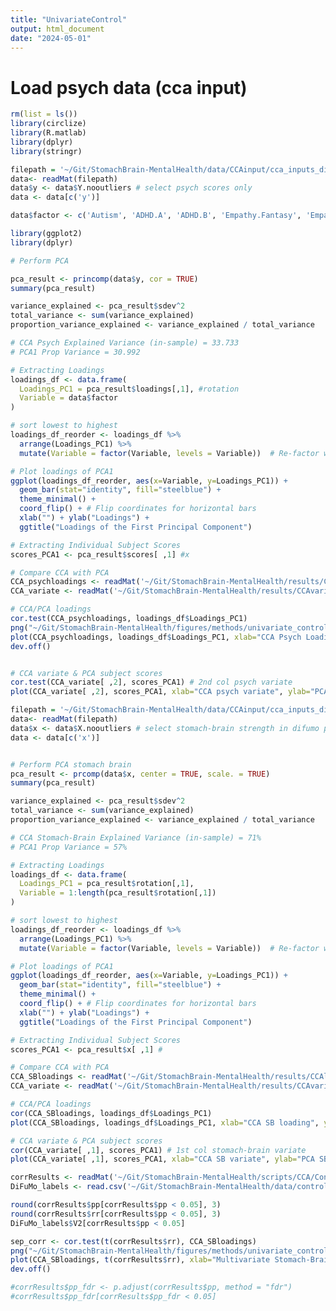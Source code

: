 ```yaml
---
title: "UnivariateControl"
output: html_document
date: "2024-05-01"
---
```


# Load psych data (cca input)
```r
rm(list = ls())
library(circlize)
library(R.matlab)
library(dplyr)
library(stringr)

filepath = '~/Git/StomachBrain-MentalHealth/data/CCAinput/cca_inputs_difumo256_gastricPLV_PsychScoresSubscales.mat' 
data<- readMat(filepath)
data$y <- data$Y.nooutliers # select psych scores only
data <- data[c('y')]

data$factor <- c('Autism', 'ADHD.A', 'ADHD.B', 'Empathy.Fantasy', 'Empathy.Concern', 'Empathy.Perspective', 'Empathy.Distress', 'Insomnia', 'Intero.Notice', 'Intero.Not.Distract', 'Intero.Not.Worry', 'Intero.Attention.Regulation', 'Intero.Emotion.Aware', 'Intero.Self.Regulate', 'Intero.Body.Listen', 'Intero.Trusting' , 'Depression.B', 'Physical.Fatigue', 'General.Fatigue', 'Reduced.Active', 'Reduced.Motivation', 'Mental.Fatigue', 'Support.Sig.Other', 'Support.Family', 'Support.Friend', 'Depression.A', 'Somatic.Symptoms', 'Stress', 'Social.Anxiety', 'Anxiety.Trait', 'Well-Being', 'Ment.Well-Being', 'Quality.Life.General', 'Quality.Life.Physical', 'Quality.Life.Psychological', 'Quality.Life.Social', 'Quality.Life.Environment')

```

```r
library(ggplot2) 
library(dplyr)

# Perform PCA

pca_result <- princomp(data$y, cor = TRUE)
summary(pca_result)

variance_explained <- pca_result$sdev^2
total_variance <- sum(variance_explained)
proportion_variance_explained <- variance_explained / total_variance

# CCA Psych Explained Variance (in-sample) = 33.733
# PCA1 Prop Variance = 30.992

# Extracting Loadings
loadings_df <- data.frame(
  Loadings_PC1 = pca_result$loadings[,1], #rotation
  Variable = data$factor
) 

# sort lowest to highest
loadings_df_reorder <- loadings_df %>%
  arrange(Loadings_PC1) %>%
  mutate(Variable = factor(Variable, levels = Variable))  # Re-factor with new order

# Plot loadings of PCA1
ggplot(loadings_df_reorder, aes(x=Variable, y=Loadings_PC1)) +
  geom_bar(stat="identity", fill="steelblue") +
  theme_minimal() +
  coord_flip() + # Flip coordinates for horizontal bars
  xlab("") + ylab("Loadings") +
  ggtitle("Loadings of the First Principal Component")

# Extracting Individual Subject Scores
scores_PCA1 <- pca_result$scores[ ,1] #x

# Compare CCA with PCA
CCA_psychloadings <- readMat('~/Git/StomachBrain-MentalHealth/results/CCAloadings/psychloadings_PsychScoresSubscales_CCA1.mat')$weightY
CCA_variate <- readMat('~/Git/StomachBrain-MentalHealth/results/CCAvariate/CCAvariate_StomachBrain_PsychScoresSubscales_CCA1.mat')$P

# CCA/PCA loadings
cor.test(CCA_psychloadings, loadings_df$Loadings_PC1)
png("~/Git/StomachBrain-MentalHealth/figures/methods/univariate_control/PsychPCA_PsychCCA_corr.png", width = 350, height = 300) 
plot(CCA_psychloadings, loadings_df$Loadings_PC1, xlab="CCA Psych Loading", ylab="PCA Psych Loading", pch=19, col="blue")
dev.off()


# CCA variate & PCA subject scores
cor.test(CCA_variate[ ,2], scores_PCA1) # 2nd col psych variate
plot(CCA_variate[ ,2], scores_PCA1, xlab="CCA psych variate", ylab="PCA psych scores", pch=19, col="blue")

```


```r
filepath = '~/Git/StomachBrain-MentalHealth/data/CCAinput/cca_inputs_difumo256_gastricPLV_PsychScoresSubscales.mat'
data<- readMat(filepath)
data$x <- data$X.nooutliers # select stomach-brain strength in difumo parcellation
data <- data[c('x')]


# Perform PCA stomach brain
pca_result <- prcomp(data$x, center = TRUE, scale. = TRUE)
summary(pca_result)

variance_explained <- pca_result$sdev^2
total_variance <- sum(variance_explained)
proportion_variance_explained <- variance_explained / total_variance

# CCA Stomach-Brain Explained Variance (in-sample) = 71%
# PCA1 Prop Variance = 57%

# Extracting Loadings
loadings_df <- data.frame(
  Loadings_PC1 = pca_result$rotation[,1],
  Variable = 1:length(pca_result$rotation[,1])
)

# sort lowest to highest
loadings_df_reorder <- loadings_df %>%
  arrange(Loadings_PC1) %>%
  mutate(Variable = factor(Variable, levels = Variable))  # Re-factor with new order

# Plot loadings of PCA1
ggplot(loadings_df_reorder, aes(x=Variable, y=Loadings_PC1)) +
  geom_bar(stat="identity", fill="steelblue") +
  theme_minimal() +
  coord_flip() + # Flip coordinates for horizontal bars
  xlab("") + ylab("Loadings") +
  ggtitle("Loadings of the First Principal Component")

# Extracting Individual Subject Scores
scores_PCA1 <- pca_result$x[ ,1] #

# Compare CCA with PCA
CCA_SBloadings <- readMat('~/Git/StomachBrain-MentalHealth/results/CCAloadings/stomachbrainloadings_PsychScoresSubscales_CCA1.mat')$weightX
CCA_variate <- readMat('~/Git/StomachBrain-MentalHealth/results/CCAvariate/CCAvariate_StomachBrain_PsychScoresSubscales_CCA1.mat')$P

# CCA/PCA loadings
cor(CCA_SBloadings, loadings_df$Loadings_PC1)
plot(CCA_SBloadings, loadings_df$Loadings_PC1, xlab="CCA SB loading", ylab="PCA SB loading", pch=19, col="blue")

# CCA variate & PCA subject scores
cor(CCA_variate[ ,1], scores_PCA1) # 1st col stomach-brain variate
plot(CCA_variate[ ,1], scores_PCA1, xlab="CCA SB variate", ylab="PCA SB scores", pch=19, col="blue")


```

```r
corrResults <- readMat('~/Git/StomachBrain-MentalHealth/scripts/CCA/Control_analyses/UnivariateControl/PCApsych_corr_PLVDiFuMo.mat') # correlations of psych 1st PCA component with stomach-brain coupling strength from each DiFuMo region separately
DiFuMo_labels <- read.csv('~/Git/StomachBrain-MentalHealth/data/control_neuro_data/DifumoLabels_regionsremoved.csv', header = FALSE)

round(corrResults$pp[corrResults$pp < 0.05], 3)
round(corrResults$rr[corrResults$pp < 0.05], 3)
DiFuMo_labels$V2[corrResults$pp < 0.05]

sep_corr <- cor.test(t(corrResults$rr), CCA_SBloadings)
png("~/Git/StomachBrain-MentalHealth/figures/methods/univariate_control/UnivariateCoeffs_SBCCA_corr.png", width = 350, height = 300) 
plot(CCA_SBloadings, t(corrResults$rr), xlab="Multivariate Stomach-Brain CCA Loadings", ylab="Univariate Correlation Coefficients", pch=19, col="blue")
dev.off()

#corrResults$pp_fdr <- p.adjust(corrResults$pp, method = "fdr")
#corrResults$pp_fdr[corrResults$pp_fdr < 0.05]

```
